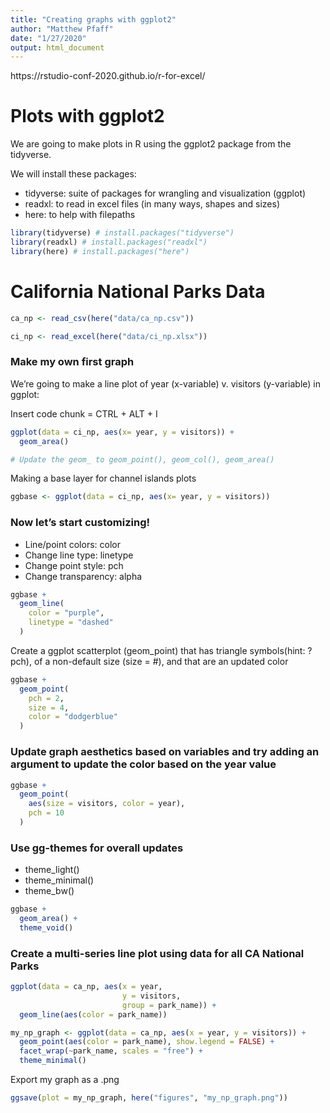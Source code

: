 ```yaml
---
title: "Creating graphs with ggplot2"
author: "Matthew Pfaff"
date: "1/27/2020"
output: html_document
---
```


https://rstudio-conf-2020.github.io/r-for-excel/

# Plots with ggplot2

We are going to make plots in R using the ggplot2 package from the tidyverse.

We will install these packages:

- tidyverse: suite of packages for wrangling and visualization (ggplot)
- readxl: to read in excel files (in many ways, shapes and sizes)
- here: to help with filepaths

```r
library(tidyverse) # install.packages("tidyverse")
library(readxl) # install.packages("readxl")
library(here) # install.packages("here")
```

# California National Parks Data

```r

ca_np <- read_csv(here("data/ca_np.csv"))

ci_np <- read_excel(here("data/ci_np.xlsx"))

```


### Make my own first graph

We're going to make a line plot of year (x-variable) v. visitors (y-variable) in ggplot:

Insert code chunk = CTRL + ALT + I

```r

ggplot(data = ci_np, aes(x= year, y = visitors)) + 
  geom_area()

# Update the geom_ to geom_point(), geom_col(), geom_area()

```

Making a base layer for channel islands plots

```r
ggbase <- ggplot(data = ci_np, aes(x= year, y = visitors))
```

### Now let's start customizing!

- Line/point colors: color
- Change line type: linetype
- Change point style: pch
- Change transparency: alpha

```r
ggbase +
  geom_line(
    color = "purple",
    linetype = "dashed"
  )
```

Create a ggplot scatterplot (geom_point) that has triangle symbols(hint: ?pch), of a non-default size (size = #), and that are an updated color

```r
ggbase +
  geom_point(
    pch = 2,
    size = 4,
    color = "dodgerblue"
  )
```

### Update graph aesthetics based on variables and try adding an argument to update the color based on the year value

```r
ggbase +
  geom_point(
    aes(size = visitors, color = year),
    pch = 10
  )
```

### Use gg-themes for overall updates

- theme_light()
- theme_minimal()
- theme_bw()

```r
ggbase +
  geom_area() +
  theme_void()
```

### Create a multi-series line plot using data for all CA National Parks

```r
ggplot(data = ca_np, aes(x = year, 
                         y = visitors, 
                         group = park_name)) +
  geom_line(aes(color = park_name))
```


```r
my_np_graph <- ggplot(data = ca_np, aes(x = year, y = visitors)) +
  geom_point(aes(color = park_name), show.legend = FALSE) +
  facet_wrap(~park_name, scales = "free") +
  theme_minimal()
```

Export my graph as a .png

```r
ggsave(plot = my_np_graph, here("figures", "my_np_graph.png"))
```

